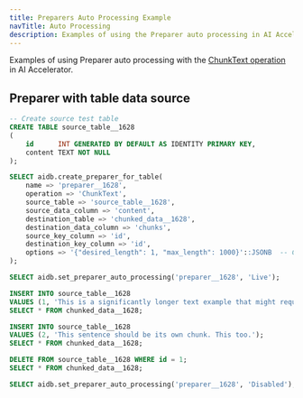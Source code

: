 ```yaml
---
title: Preparers Auto Processing Example
navTitle: Auto Processing
description: Examples of using the Preparer auto processing in AI Accelerator.
---
```


Examples of using Preparer auto processing with the [ChunkText operation](../primitives#chunk-text) in AI Accelerator.

## Preparer with table data source

```sql
-- Create source test table
CREATE TABLE source_table__1628
(
    id      INT GENERATED BY DEFAULT AS IDENTITY PRIMARY KEY,
    content TEXT NOT NULL
);

SELECT aidb.create_preparer_for_table(
    name => 'preparer__1628',
    operation => 'ChunkText',
    source_table => 'source_table__1628',
    source_data_column => 'content',
    destination_table => 'chunked_data__1628',
    destination_data_column => 'chunks',
    source_key_column => 'id',
    destination_key_column => 'id',
    options => '{"desired_length": 1, "max_length": 1000}'::JSONB  -- Configuration for the ChunkText operation
);

SELECT aidb.set_preparer_auto_processing('preparer__1628', 'Live');

INSERT INTO source_table__1628
VALUES (1, 'This is a significantly longer text example that might require splitting into smaller chunks. The purpose of this function is to partition text data into segments of a specified maximum length, for example, this sentence 145 is characters. This enables processing or storage of data in manageable parts.');
SELECT * FROM chunked_data__1628;

INSERT INTO source_table__1628
VALUES (2, 'This sentence should be its own chunk. This too.');
SELECT * FROM chunked_data__1628;

DELETE FROM source_table__1628 WHERE id = 1;
SELECT * FROM chunked_data__1628;

SELECT aidb.set_preparer_auto_processing('preparer__1628', 'Disabled');
```
